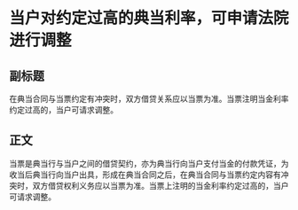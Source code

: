 # 当户对约定过高的典当利率，可申请法院进行调整
## 副标题
在典当合同与当票约定有冲突时，双方借贷关系应以当票为准。当票注明当金利率约定过高的，当户可请求调整。
## 正文
当票是典当行与当户之间的借贷契约，亦为典当行向当户支付当金的付款凭证，为收当后典当行向当户出具，形成在典当合同之后，在典当合同与当票约定内容有冲突时，双方借贷权利义务应以当票为准。当票上注明的当金利率约定过高的，当户可请求调整。